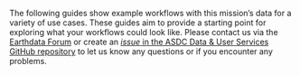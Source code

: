 
The following guides show example workflows
with this mission's data for a variety of use cases.
These guides aim to provide a starting point for exploring what your workflows
could look like.
Please contact us via the [Earthdata Forum](http://forum.earthdata.nasa.gov/) or create an
[_issue_ in the ASDC Data & User Services GitHub repository](https://github.com/nasa/ASDC_Data_and_User_Services/issues)
to let us know any questions or if you encounter any problems.
